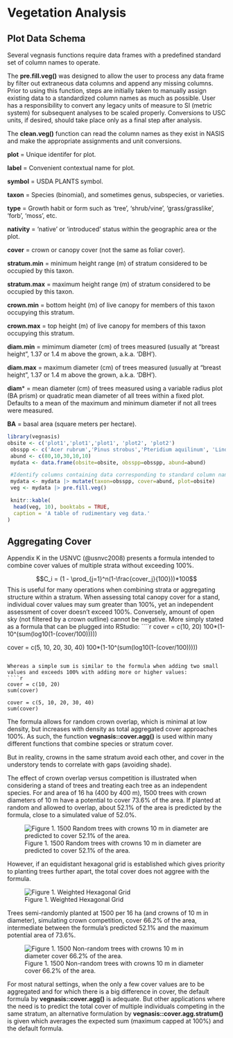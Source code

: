 # Vegetation Analysis

## Plot Data Schema

Several vegnasis functions require data frames with a predefined standard set of column names to operate. 

The **pre.fill.veg()** was designed to allow the user to process any data frame by filter out extraneous data columns and append any missing columns. Prior to using this function, steps are initially taken to manually assign existing data to a standardized column names as much as possible. User has a responsibility to convert any legacy units of measure to SI (metric system) for subsequent analyses to be scaled properly. Conversions to USC units, if desired, should take place only as a final step after analysis.

The **clean.veg()** function can read the column names as they exist in NASIS and make the appropriate assignments and unit conversions. 


**plot** = Unique identifer for plot.

**label** = Convenient contextual name for plot.

**symbol** = USDA PLANTS symbol.

**taxon** = Species (binomial), and sometimes genus, subspecies, or varieties.

**type** = Growth habit or form such as 'tree', 'shrub/vine', 'grass/grasslike', 'forb', 'moss', etc.

**nativity** = 'native' or 'introduced' status within the geographic area or the plot.

**cover** = crown or canopy cover (not the same as foliar cover).

**stratum.min** = minimum height range (m) of stratum considered to be occupied by this taxon.

**stratum.max** = maximum height range (m) of stratum considered to be occupied by this taxon.

**crown.min** = bottom height (m) of live canopy for members of this taxon occupying this stratum.

**crown.max** = top height (m) of live canopy for members of this taxon occupying this stratum.

**diam.min** = mimimum diameter (cm) of trees measured (usually at "breast height", 1.37 or 1.4 m above the grown, a.k.a. 'DBH').

**diam.max** = maximum diameter (cm) of trees measured (usually at "breast height", 1.37 or 1.4 m above the grown, a.k.a. 'DBH').

**diam*** = mean diameter (cm) of trees measured using a variable radius plot (BA prism) or quadratic mean diameter of all trees within a fixed plot. Defaults to a mean of the maximum and minimum diameter if not all trees were measured.

**BA** = basal area (square meters per hectare).

```r

library(vegnasis)
obsite <- c('plot1','plot1','plot1', 'plot2', 'plot2')
 obsspp <- c('Acer rubrum','Pinus strobus','Pteridium aquilinum', 'Lindera benzoin', 'Trillium grandiflorum')
 abund <- c(80,10,30,10,10)
 mydata <- data.frame(obsite=obsite, obsspp=obsspp, abund=abund)

 #Identify columns containing data corresponding to standard column names.
 mydata <- mydata |> mutate(taxon=obsspp, cover=abund, plot=obsite)
 veg <- mydata |> pre.fill.veg()

 knitr::kable(
  head(veg, 10), booktabs = TRUE,
  caption = 'A table of rudimentary veg data.'
)
```

## Aggregating Cover


Appendix K in the USNVC (@usnvc2008) presents a formula intended to combine cover values of multiple strata without exceeding 100%. 

$$C_i = (1 - \prod_{j=1}^n(1-\frac{cover_j}{100}))*100$$
This is useful for many operations when combining strata or aggregating structure within a stratum. When assessing total canopy cover for a stand, individual cover values may sum greater than 100%, yet an independent assessment of cover doesn't exceed 100%. Conversely, amount of open sky (not filtered by a crown outline) cannot be negative. More simply stated as a formula that can be plugged into RStudio:
````r

cover = c(10, 20)
100*(1-10^(sum(log10(1-(cover/100)))))

cover = c(5, 10, 20, 30, 40)
100*(1-10^(sum(log10(1-(cover/100)))))
```

Whereas a simple sum is similar to the formula when adding two small values and exceeds 100% with adding more or higher values:
````r
cover = c(10, 20)
sum(cover)

cover = c(5, 10, 20, 30, 40)
sum(cover)
```

The formula allows for random crown overlap, which is minimal at low density, but increases with density as total aggregated cover approaches 100%. As such, the function **vegnasis::cover.agg()** is used within many different functions that combine species or stratum cover. 

But in reality, crowns in the same stratum avoid each other, and cover in the understory tends to correlate with gaps (avoiding shade).

The effect of crown overlap versus competition is illustrated when considering a stand of trees and treating each tree as an independent species. For and area of 16 ha (400 by 400 m), 1500 trees with crown diameters of 10 m have a potential to cover 73.6% of the area. If planted at random and allowed to overlap, about 52.1% of the area is predicted by the formula, close to a simulated value of 52.0%. 

![Figure 1. 1500 Random trees with crowns 10 m in diameter are predicted to cover 52.1% of the area.](static-figures/1500treesrandom.png)


However, if an equidistant hexagonal grid is established which gives priority to planting trees further apart, the total cover does not aggree with the formula.

![Figure 1. Weighted Hexagonal Grid](static-figures/hexagrid.png)

Trees semi-randomly planted at 1500 per 16 ha (and crowns of 10 m in diameter), simulating crown competition, cover 66.2% of the area, intermediate between the formula's predicted 52.1% and the maximum potential area of 73.6%.

![Figure 1. 1500 Non-random trees with crowns 10 m in diameter cover 66.2% of the area.](static-figures/1500treesnotrandom.png)

For most natural settings, when the only a few cover values are to be aggregated and for which there is a big difference in cover, the default formula by **vegnasis::cover.agg()** is adequate. But other applications where the need is to predict the total cover of multiple individuals competing in the same stratum, an alternative formulation by **vegnasis::cover.agg.stratum()** is given which averages the expected sum (maximum capped at 100%) and the default formula.




